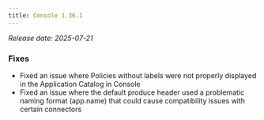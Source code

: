 ```yaml
---
title: Console 1.36.1
---
```


*Release date: 2025-07-21*

### Fixes

- Fixed an issue where Policies without labels were not properly displayed in the Application Catalog in Console
- Fixed an issue where the default produce header used a problematic naming format (app.name) that could cause compatibility issues with certain connectors